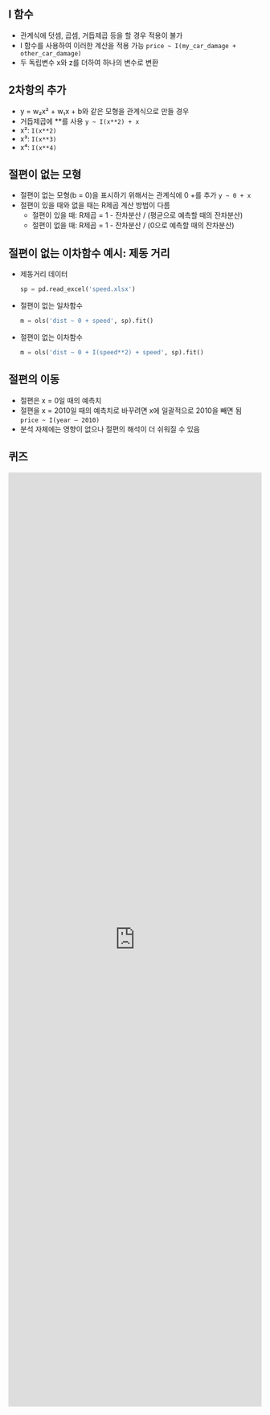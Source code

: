 
## I 함수
- 관계식에 덧셈, 곱셈, 거듭제곱 등을 할 경우 적용이 불가
- I 함수를 사용하여 이러한 계산을 적용 가능
  `price ~ I(my_car_damage + other_car_damage)`
- 두 독립변수 x와 z를 더하여 하나의 변수로 변환


## 2차항의 추가
- y = w₂x² + w₁x + b와 같은 모형을 관계식으로 만들 경우
- 거듭제곱에 **를 사용
  `y ~ I(x**2) + x`
- x²: `I(x**2)`
- x³: `I(x**3)`
- x⁴: `I(x**4)`


## 절편이 없는 모형
- 절편이 없는 모형(b = 0)을 표시하기 위해서는 관계식에 0 +를 추가
  `y ~ 0 + x`
- 절편이 있을 때와 없을 때는 R제곱 계산 방법이 다름
    - 절편이 있을 때: R제곱 = 1 - 잔차분산 / (평균으로 예측할 때의 잔차분산)
    - 절편이 없을 때: R제곱 = 1 - 잔차분산 / (0으로 예측할 때의 잔차분산)


## 절편이 없는 이차함수 예시: 제동 거리
- 제동거리 데이터
  ```python
  sp = pd.read_excel('speed.xlsx')
  ```
- 절편이 없는 일차함수
  ```python
  m = ols('dist ~ 0 + speed', sp).fit()
  ```
- 절편이 없는 이차함수
  ```python
  m = ols('dist ~ 0 + I(speed**2) + speed', sp).fit()
  ```


## 절편의 이동
- 절편은 x = 0일 때의 예측치
- 절편을 x = 2010일 때의 예측치로 바꾸려면 x에 일괄적으로 2010을 빼면 됨
  `price ~ I(year – 2010)`
- 분석 자체에는 영향이 없으나 절편의 해석이 더 쉬워질 수 있음

## 퀴즈

<iframe src="https://tally.so/embed/wgXGXJ?alignLeft=1&hideTitle=1&transparentBackground=1&dynamicHeight=1" loading="lazy" width="100%" height="1860" frameborder="0" marginheight="0" marginwidth="0" title="[통계] I 함수"></iframe>